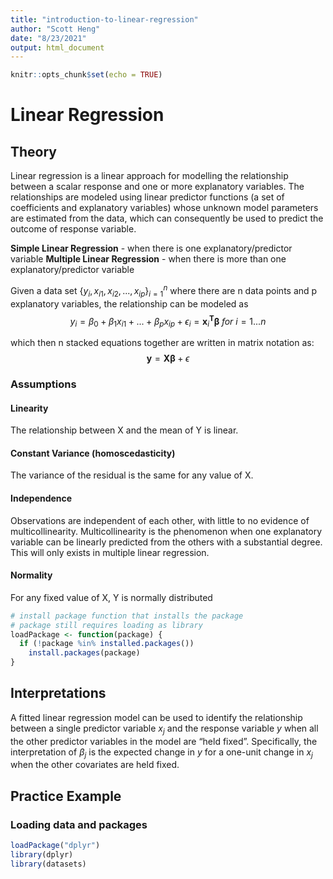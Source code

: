```yaml
---
title: "introduction-to-linear-regression"
author: "Scott Heng"
date: "8/23/2021"
output: html_document
---
```


```r
knitr::opts_chunk$set(echo = TRUE)
```

# Linear Regression

## Theory
Linear regression is a linear approach for modelling the relationship between a scalar response and one or more explanatory variables. The relationships are modeled using linear predictor functions (a set of coefficients and explanatory variables) whose unknown model parameters are estimated from the data, which can consequently be used to predict the outcome of response variable.

**Simple Linear Regression** - when there is one explanatory/predictor variable
**Multiple Linear Regression** - when there is more than one explanatory/predictor variable

Given a data set $\{y_i,x_{i1},x_{i2}, ... ,x_{ip}\}^n_{i=1}$ where there are n data points and p explanatory variables, the relationship can be modeled as 
$$
y_{i} = \beta_0 + \beta_1 x_{i1} + ... + \beta_p x_{ip} + \epsilon_{i} = \mathbf{x}^{\mathbf{T}}_i \mathbf{\beta} \; for \ i=1...n
$$

which then n stacked equations together are written in matrix notation as:
$$
\mathbf{y} = \mathbf{X \beta} + \epsilon
$$

### Assumptions

#### Linearity
The relationship between X and the mean of Y is linear.

#### Constant Variance (homoscedasticity)
The variance of the residual is the same for any value of X.

#### Independence
Observations are independent of each other, with little to no evidence of multicollinearity. Multicollinearity is the phenomenon when one explanatory variable can be linearly predicted from the others with a substantial degree. This will only exists in multiple linear regression.

#### Normality
For any fixed value of X, Y is normally distributed





```r
# install package function that installs the package 
# package still requires loading as library
loadPackage <- function(package) {
  if (!package %in% installed.packages())
    install.packages(package)
}
```

## Interpretations

A fitted linear regression model can be used to identify the relationship between a single predictor variable $x_j$ and the response variable $y$ when all the other predictor variables in the model are "held fixed". Specifically, the interpretation of $\beta_j$ is the expected change in $y$ for a one-unit change in $x_j$ when the other covariates are held fixed.

## Practice Example

### Loading data and packages
```r
loadPackage("dplyr")
library(dplyr)
library(datasets)
```

